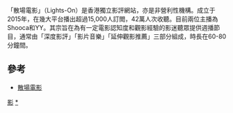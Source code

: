 {{no footnotes|time=2016-04-05T02:35:53+00:00}}
{{refimprove|time=2016-04-05T02:35:53+00:00}}
「散場電影」（Lights-On）是香港獨立影評網站，亦是非營利性機構。成立于2015年，在幾大平台播出超過15,000人訂閲，42萬人次收聽。目前兩位主播為Shooca和YY。其宗旨在為有一定電影認知度和觀影經驗的影迷聽眾提供週播節目，通常由「深度影評」「影片音樂」「延伸觀影推薦」三部分組成，時長在60-80分鐘間。

==參考==
*[https://web.archive.org/web/20160504012401/http://www.li-on.hk/ 散場電影]
{{HK-media-stub}}

[[Category:香港電影業團體|影]]
[[Category:香港影評人|*]]